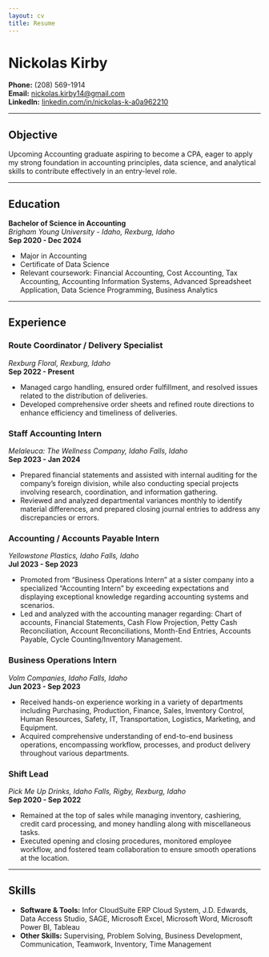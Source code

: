```yaml
---
layout: cv
title: Resume
---
```

# Nickolas Kirby

**Phone:** (208) 569-1914  
**Email:** [nickolas.kirby14@gmail.com](mailto:nickolas.kirby14@gmail.com)  
**LinkedIn:** [linkedin.com/in/nickolas-k-a0a962210](https://www.linkedin.com/in/nickolas-k-a0a962210)

---

## **Objective**

Upcoming Accounting graduate aspiring to become a CPA, eager to apply my strong foundation in accounting principles, data science, and analytical skills to contribute effectively in an entry-level role.

---

## **Education**

**Bachelor of Science in Accounting**  
*Brigham Young University - Idaho, Rexburg, Idaho*  
**Sep 2020 - Dec 2024**

- Major in Accounting
- Certificate of Data Science
- Relevant coursework: Financial Accounting, Cost Accounting, Tax Accounting, Accounting Information Systems, Advanced Spreadsheet Application, Data Science Programming, Business Analytics

---

## **Experience**

### **Route Coordinator / Delivery Specialist**  
*Rexburg Floral, Rexburg, Idaho*  
**Sep 2022 - Present**

- Managed cargo handling, ensured order fulfillment, and resolved issues related to the distribution of deliveries.
- Developed comprehensive order sheets and refined route directions to enhance efficiency and timeliness of deliveries.

### **Staff Accounting Intern**  
*Melaleuca: The Wellness Company, Idaho Falls, Idaho*  
**Sep 2023 - Jan 2024**

- Prepared financial statements and assisted with internal auditing for the company's foreign division, while also conducting special projects involving research, coordination, and information gathering.
- Reviewed and analyzed departmental variances monthly to identify material differences, and prepared closing journal entries to address any discrepancies or errors.

### **Accounting / Accounts Payable Intern**  
*Yellowstone Plastics, Idaho Falls, Idaho*  
**Jul 2023 - Sep 2023**

- Promoted from "Business Operations Intern" at a sister company into a specialized "Accounting Intern" by exceeding expectations and displaying exceptional knowledge regarding accounting systems and scenarios.
- Led and analyzed with the accounting manager regarding: Chart of accounts, Financial Statements, Cash Flow Projection, Petty Cash Reconciliation, Account Reconciliations, Month-End Entries, Accounts Payable, Cycle Counting/Inventory Management.

### **Business Operations Intern**  
*Volm Companies, Idaho Falls, Idaho*  
**Jun 2023 - Sep 2023**

- Received hands-on experience working in a variety of departments including Purchasing, Production, Finance, Sales, Inventory Control, Human Resources, Safety, IT, Transportation, Logistics, Marketing, and Equipment.
- Acquired comprehensive understanding of end-to-end business operations, encompassing workflow, processes, and product delivery throughout various departments.

### **Shift Lead**  
*Pick Me Up Drinks, Idaho Falls, Rigby, Rexburg, Idaho*  
**Sep 2020 - Sep 2022**

- Remained at the top of sales while managing inventory, cashiering, credit card processing, and money handling along with miscellaneous tasks.
- Executed opening and closing procedures, monitored employee workflow, and fostered team collaboration to ensure smooth operations at the location.

---

## **Skills**

- **Software & Tools:** Infor CloudSuite ERP Cloud System, J.D. Edwards, Data Access Studio, SAGE, Microsoft Excel, Microsoft Word, Microsoft Power BI, Tableau
- **Other Skills:** Supervising, Problem Solving, Business Development, Communication, Teamwork, Inventory, Time Management

<!-- ### Footer

Last updated: December 14, 2024 -->